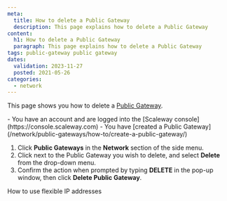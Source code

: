 ```yaml
---
meta:
  title: How to delete a Public Gateway
  description: This page explains how to delete a Public Gateway
content:
  h1: How to delete a Public Gateway
  paragraph: This page explains how to delete a Public Gateway
tags: public-gateway public gateway
dates:
  validation: 2023-11-27
  posted: 2021-05-26
categories:
  - network
---
```


This page shows you how to delete a [Public Gateway](/network/public-gateways/concepts/#public-gateway).

<Macro id="requirements" >

<Message type="requirement">
  - You have an account and are logged into the [Scaleway console](https://console.scaleway.com)
  - You have [created a Public Gateway](/network/public-gateways/how-to/create-a-public-gateway/)
</Message>

1. Click **Public Gateways** in the **Network** section of the side menu.
2. Click <Icon name="more" /> next to the Public Gateway you wish to delete, and select **Delete** from the drop-down menu.
    <Lightbox src="scaleway-delete-gw.webp" alt="" />
3. Confirm the action when prompted by typing **DELETE** in the pop-up window, then click **Delete Public Gateway**.

<Navigation title="See also">
  <PreviousButton to="/network/public-gateways/how-to/use-flexible-ips/">How to use flexible IP addresses</PreviousButton>
</Navigation>
